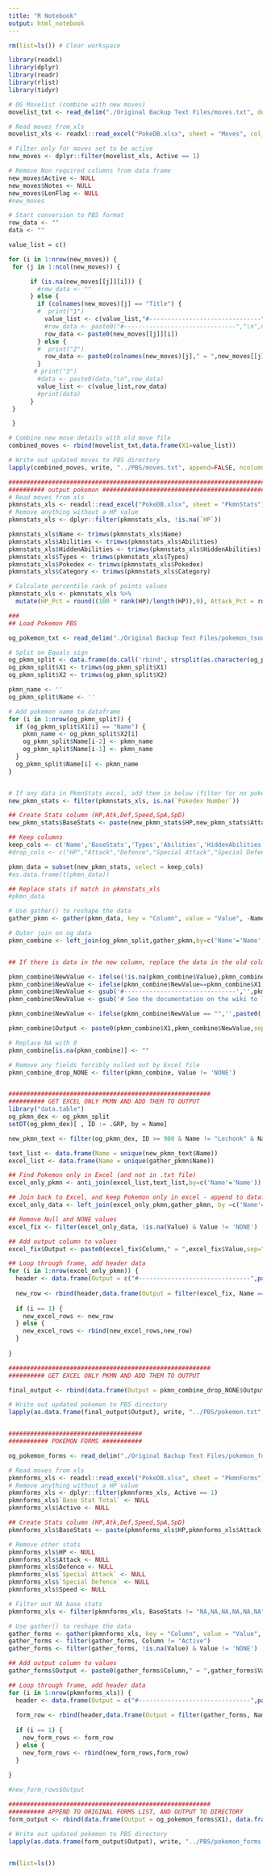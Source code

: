 ```yaml
---
title: "R Notebook"
output: html_notebook
---
```


```r
rm(list=ls()) # Clear workspace

library(readxl)
library(dplyr)
library(readr)
library(rlist)
library(tidyr)

# OG Movelist (combine with new moves)
movelist_txt <- read_delim("./Original Backup Text Files/moves.txt", delim = "\n", trim_ws = TRUE, col_names = FALSE)

# Read moves from xls
movelist_xls <- readxl::read_excel("PokeDB.xlsx", sheet = "Moves", col_types = "text")

# Filter only for moves set to be active
new_moves <- dplyr::filter(movelist_xls, Active == 1)

# Remove Non required columns from data frame
new_moves$Active <- NULL
new_moves$Notes <- NULL
new_moves$LenFlag <- NULL
#new_moves

# Start conversion to PBS format
row_data <- ""
data <- ""

value_list = c()

for (i in 1:nrow(new_moves)) {
 for (j in 1:ncol(new_moves)) {

      if (is.na(new_moves[[j]][i])) {
        #row_data <- ""
      } else {
        if (colnames(new_moves)[j] == "Title") {
        #  print("1")
          value_list <- c(value_list,"#-------------------------------")
          #row_data <- paste0("#-------------------------------","\n",new_moves[[j]][i])
          row_data <- paste0(new_moves[[j]][i])
        } else {
        #  print("2")
          row_data <- paste0(colnames(new_moves)[j]," = ",new_moves[[j]][i])
        }
       # print("3")
        #data <- paste0(data,"\n",row_data)
        value_list <- c(value_list,row_data)
        #print(data)
      }
 }

 }

# Combine new move details with old move file
combined_moves <- rbind(movelist_txt,data.frame(X1=value_list))

# Write out updated moves to PBS directory
lapply(combined_moves, write, "../PBS/moves.txt", append=FALSE, ncolumns=1)

##################################################################################
########## output pokemon ########################################################
# Read moves from xls
pkmnstats_xls <- readxl::read_excel("PokeDB.xlsx", sheet = "PkmnStats")
# Remove anything without a HP value
pkmnstats_xls <- dplyr::filter(pkmnstats_xls, !is.na(`HP`))

pkmnstats_xls$Name <- trimws(pkmnstats_xls$Name)
pkmnstats_xls$Abilities <- trimws(pkmnstats_xls$Abilities)
pkmnstats_xls$HiddenAbilities <- trimws(pkmnstats_xls$HiddenAbilities)
pkmnstats_xls$Types <- trimws(pkmnstats_xls$Types)
pkmnstats_xls$Pokedex <- trimws(pkmnstats_xls$Pokedex)
pkmnstats_xls$Category <- trimws(pkmnstats_xls$Category)

# Calculate percentile rank of points values
pkmnstats_xls <- pkmnstats_xls %>%
  mutate(HP_Pct = round((100 * rank(HP)/length(HP)),0), Attack_Pct = round((100 * rank(Attack)/length(Attack)),0), Def_Pct = round((100 * rank(Defence)/length(Defence)),0), SpAtk_Pct = round((100 * rank(`Special Attack`)/length(`Special Attack`)),0), SpDef_Pct = round((100 * rank(`Special Defence`)/length(`Special Defence`)),0), Speed_Pct = round((100 * rank(Speed)/length(Speed)),0))

###
## Load Pokemon PBS

og_pokemon_txt <- read_delim("./Original Backup Text Files/pokemon_tsouk.txt", delim = "\n", trim_ws = TRUE, col_names = FALSE)

# Split on Equals sign
og_pkmn_split <- data.frame(do.call('rbind', strsplit(as.character(og_pokemon_txt$X1),'=',fixed=TRUE)))
og_pkmn_split$X1 <- trimws(og_pkmn_split$X1)
og_pkmn_split$X2 <- trimws(og_pkmn_split$X2)

pkmn_name <- ''
og_pkmn_split$Name <- ''

# Add pokemon name to dataframe
for (i in 1:nrow(og_pkmn_split)) {
  if (og_pkmn_split$X1[i] == "Name") {
    pkmn_name <- og_pkmn_split$X2[i]
    og_pkmn_split$Name[i-2] <- pkmn_name
    og_pkmn_split$Name[i-1] <- pkmn_name
  }
  og_pkmn_split$Name[i] <- pkmn_name
}


# If any data in PkmnStats excel, add them in below (filter for no pokedex number)
new_pkmn_stats <- filter(pkmnstats_xls, is.na(`Pokedex Number`))

## Create Stats column (HP,Atk,Def,Speed,SpA,SpD)
new_pkmn_stats$BaseStats <- paste(new_pkmn_stats$HP,new_pkmn_stats$Attack,new_pkmn_stats$Defence,new_pkmn_stats$Speed,new_pkmn_stats$`Special Attack`,new_pkmn_stats$`Special Defence`,sep=',')

## Keep columns
keep_cols <- c('Name','BaseStats','Types','Abilities','HiddenAbilities','Pokedex','Category','Evolutions','WildItemCommon','WildItemUncommon','Moves','GenderRatio','GrowthRate')
#drop_cols <- c("HP","Attack","Defence","Special Attack","Special Defence","Speed","Base Stat Total")

pkmn_data = subset(new_pkmn_stats, select = keep_cols)
#as.data.frame(t(pkmn_data))

## Replace stats if match in pkmnstats_xls
#pkmn_data

# Use gather() to reshape the data
gather_pkmn <- gather(pkmn_data, key = "Column", value = "Value", -Name)

# Outer join on og data
pkmn_combine <- left_join(og_pkmn_split,gather_pkmn,by=c('Name'='Name','X1'='Column'))


## If there is data in the new column, replace the data in the old column

pkmn_combine$NewValue <- ifelse(!is.na(pkmn_combine$Value),pkmn_combine$Value,pkmn_combine$X2)
pkmn_combine$NewValue <- ifelse(pkmn_combine$NewValue==pkmn_combine$X1,'',pkmn_combine$NewValue)
pkmn_combine$NewValue <- gsub('#-------------------------------','',pkmn_combine$NewValue)
pkmn_combine$NewValue <- gsub('# See the documentation on the wiki to learn how to edit this file.','',pkmn_combine$NewValue)

pkmn_combine$NewValue <- ifelse(pkmn_combine$NewValue == "",'',paste0(' = ',pkmn_combine$NewValue))

pkmn_combine$Output <- paste0(pkmn_combine$X1,pkmn_combine$NewValue,sep="")

# Replace NA with 0
pkmn_combine[is.na(pkmn_combine)] <- ""

# Remove any fields forcibly nulled out by Excel file
pkmn_combine_drop_NONE <- filter(pkmn_combine, Value != 'NONE')


########################################################
########## GET EXCEL ONLY PKMN AND ADD THEM TO OUTPUT
library("data.table")
og_pkmn_dex <- og_pkmn_split
setDT(og_pkmn_dex)[ , ID := .GRP, by = Name]

new_pkmn_text <- filter(og_pkmn_dex, ID >= 900 & Name != "Lechonk" & Name != "Oinkologne")

text_list <- data.frame(Name = unique(new_pkmn_text$Name))
excel_list <- data.frame(Name = unique(gather_pkmn$Name))

## Find Pokemon only in Excel (and not in .txt file)
excel_only_pkmn <- anti_join(excel_list,text_list,by=c('Name'='Name'))

## Join back to Excel, and keep Pokemon only in excel - append to dataframe
excel_only_data <- left_join(excel_only_pkmn,gather_pkmn, by =c('Name'='Name'))

## Remove Null and NONE values
excel_fix <- filter(excel_only_data, !is.na(Value) & Value != 'NONE')

## Add output column to values
excel_fix$Output <- paste0(excel_fix$Column," = ",excel_fix$Value,sep="")

## Loop through frame, add header data
for (i in 1:nrow(excel_only_pkmn)) {
  header <- data.frame(Output = c("#-------------------------------",paste0("[",toupper(excel_only_pkmn$Name[i]),"]",sep=""),paste0("Name = ",excel_only_pkmn$Name[i],sep="")))
  
  new_row <- rbind(header,data.frame(Output = filter(excel_fix, Name == excel_only_pkmn$Name[i])$Output))
  
  if (i == 1) {
    new_excel_rows <- new_row
  } else {
    new_excel_rows <- rbind(new_excel_rows,new_row)
  }
  
}

########################################################
########## GET EXCEL ONLY PKMN AND ADD THEM TO OUTPUT

final_output <- rbind(data.frame(Output = pkmn_combine_drop_NONE$Output), data.frame(Output = new_excel_rows$Output))

# Write out updated pokemon to PBS directory
lapply(as.data.frame(final_output$Output), write, "../PBS/pokemon.txt", append=FALSE, ncolumns=1)


#####################################
########### POKEMON FORMS ###########

og_pokemon_forms <- read_delim("./Original Backup Text Files/pokemon_forms.txt", delim = "\n", trim_ws = TRUE, col_names = FALSE)

# Read moves from xls
pkmnforms_xls <- readxl::read_excel("PokeDB.xlsx", sheet = "PkmnForms")
# Remove anything without a HP value
pkmnforms_xls <- dplyr::filter(pkmnforms_xls, Active == 1)
pkmnforms_xls$`Base Stat Total` <- NULL
pkmnforms_xls$Active <- NULL

## Create Stats column (HP,Atk,Def,Speed,SpA,SpD)
pkmnforms_xls$BaseStats <- paste(pkmnforms_xls$HP,pkmnforms_xls$Attack,pkmnforms_xls$Defence,pkmnforms_xls$Speed,pkmnforms_xls$`Special Attack`,pkmnforms_xls$`Special Defence`,sep=',')

# Remove other stats
pkmnforms_xls$HP <- NULL
pkmnforms_xls$Attack <- NULL
pkmnforms_xls$Defence <- NULL
pkmnforms_xls$`Special Attack` <- NULL
pkmnforms_xls$`Special Defence` <- NULL
pkmnforms_xls$Speed <- NULL

# Filter out NA base stats
pkmnforms_xls <- filter(pkmnforms_xls, BaseStats != "NA,NA,NA,NA,NA,NA")

# Use gather() to reshape the data
gather_forms <- gather(pkmnforms_xls, key = "Column", value = "Value", -Name)
gather_forms <- filter(gather_forms, Column != "Active")
gather_forms <- filter(gather_forms, !is.na(Value) & Value != 'NONE')

## Add output column to values
gather_forms$Output <- paste0(gather_forms$Column," = ",gather_forms$Value,sep="")

## Loop through frame, add header data
for (i in 1:nrow(pkmnforms_xls)) {
  header <- data.frame(Output = c("#-------------------------------",paste0("[",toupper(pkmnforms_xls$Name[i]),"]",sep="")))
  
  form_row <- rbind(header,data.frame(Output = filter(gather_forms, Name == pkmnforms_xls$Name[i])$Output))
  
  if (i == 1) {
    new_form_rows <- form_row
  } else {
    new_form_rows <- rbind(new_form_rows,form_row)
  }
  
}

#new_form_rows$Output

########################################################
########## APPEND TO ORIGINAL FORMS LIST, AND OUTPUT TO DIRECTORY
form_output <- rbind(data.frame(Output = og_pokemon_forms$X1), data.frame(Output = new_form_rows$Output))

# Write out updated pokemon to PBS directory
lapply(as.data.frame(form_output$Output), write, "../PBS/pokemon_forms.txt", append=FALSE, ncolumns=1)


rm(list=ls())
```


